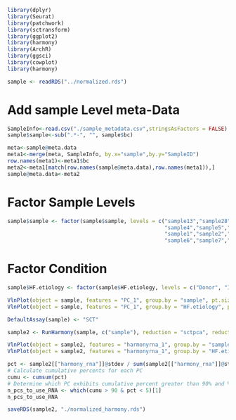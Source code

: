 ```r
library(dplyr)
library(Seurat)
library(patchwork)
library(sctransform)
library(ggplot2)
library(harmony)
library(ArchR)
library(ggsci)
library(cowplot)
library(harmony)
```

```r
sample <- readRDS("../normalized.rds")
```

# Add sample Level meta-Data
```r
SampleInfo<-read.csv("./sample_metadata.csv",stringsAsFactors = FALSE)
sample$sample<-sub(".*-", "", sample$bc)  

meta<-sample@meta.data
meta1<-merge(meta, SampleInfo, by.x="sample",by.y="SampleID")
row.names(meta1)<-meta1$bc
meta2<-meta1[match(row.names(sample@meta.data),row.names(meta1)),]
sample@meta.data<-meta2
```

# Factor Sample Levels
```r
sample$sample <- factor(sample$sample, levels = c("sample13","sample28","sample32","sample33","sample34","sample41","sample42",
                                                  "sample4","sample5","sample8","sample39",
                                                  "sample1","sample2","sample12","sample17","sample27",
                                                  "sample6","sample7","sample9","sample15","sample29","sample30"), ordered = TRUE)
```

# Factor Condition
```r
sample$HF.etiology <- factor(sample$HF.etiology, levels = c("Donor", "ICM/AMI", "ICM", "NICM"), ordered = TRUE)
```

```r
VlnPlot(object = sample, features = "PC_1", group.by = "sample", pt.size = .0) + NoLegend()
VlnPlot(object = sample, features = "PC_1", group.by = "HF.etiology", pt.size = .0) + NoLegend()
```

```r
DefaultAssay(sample) <- "SCT"
```

```r
sample2 <- RunHarmony(sample, c("sample"), reduction = "sctpca", reduction.save = "harmony_rna", assay.use = "SCT")
```

```r
VlnPlot(object = sample2, features = "harmonyrna_1", group.by = "sample", pt.size = .0) + NoLegend()
VlnPlot(object = sample2, features = "harmonyrna_1", group.by = "HF.etiology", pt.size = .0) + NoLegend()
```

```r
pct <- sample2[["harmony_rna"]]@stdev / sum(sample2[["harmony_rna"]]@stdev) * 100
# Calculate cumulative percents for each PC
cumu <- cumsum(pct)
# Determine which PC exhibits cumulative percent greater than 90% and % variation associated with the PC as less than 5
n_pcs_to_use_RNA <- which(cumu > 90 & pct < 5)[1]
n_pcs_to_use_RNA
```


```r
saveRDS(sample2, "./normalized_harmony.rds")
```

















